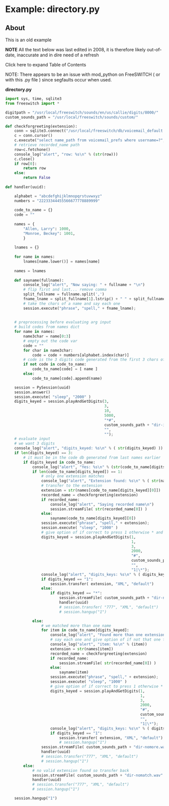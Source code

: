 
# Example: directory.py 

 

## About

This is an old example

**NOTE** All the text below was last edited in 2008, it is therefore likely out-of-date, inaccurate and in dire need of a refresh

Click here to expand Table of Contents

NOTE: There appears to be an issue with mod\_python on FreeSWITCH ( or with this .py file ) since segfaults occur when used.

**directory.py**

```py
import sys, time, sqlite3
from freeswitch import *

digitpath = "/usr/local/freeswitch/sounds/en/us/callie/digits/8000/"
custom_sounds_path = "/usr/local/freeswitch/sounds/custom/"

def checkforgreeting(extension):
    conn = sqlite3.connect("/usr/local/freeswitch/db/voicemail_default.db")
    c = conn.cursor()
    c.execute("select name_path from voicemail_prefs where username=?", (extension,) )
    # retrieve recorded_name path
    row=c.fetchone()
    console_log("alert", "row: %s\n" % (str(row)))
    c.close()
    if row[0]:
        return row
    else:
        return False
       
def handler(uuid):

    alphabet = "abcdefghijklmnopqrstuvwxyz"
    numbers = "22233344455566677778889999"
    
    code_to_name = {}
    code = ""
    
    names = { 
        "Allen, Larry": 1000,
        "Monroe, Beckey": 1001,
        }
    
    lnames = {}
    
    for name in names:
        lnames[name.lower()] = names[name]
    
    names = lnames
    
    def sayname(fullname):
        console_log("alert", "Now saying: " + fullname + "\n")
        # flip first and last... remove comma
        split_fullname = fullname.split(',')
        fname_lname = split_fullname[1].lstrip() + " " + split_fullname[0]
        # take the chars of a name and say each one
        session.execute("phrase", "spell," + fname_lname);
    
    
    # preprocessing before evaluating arg input
    # build codes from names dict
    for name in names:
        name3char = name[0:3]
        # empty out the code var
        code = ""
        for char in name3char:
            code = code + numbers[alphabet.index(char)]
        # code is the 3 digits code generated from the first 3 chars of the last name
        if not code in code_to_name:
            code_to_name[code] = [ name ]
        else:
            code_to_name[code].append(name)

    session = PySession(uuid)
    session.answer()
    session.execute( "sleep", "2000" )
    digits_keyed = session.playAndGetDigits(3,
                                            3,
                                            10,
                                            5000,
                                            "*#",
                                            custom_sounds_path + "dir-intro.wav",
                                            "",
                                            "");
    # evaluate input
    # we want 3 digits
    console_log("alert", "digits_keyed: %s\n" % ( str(digits_keyed) ))
    if len(digits_keyed) == 3:
        # it must be in the code db generated from last names earlier
        if digits_keyed in code_to_name:
            console_log("alert", "Yes: %s\n" % (str(code_to_name[digits_keyed])))
            if len(code_to_name[digits_keyed]) == 1:
                # only one extension matches
                console_log("alert", "Extension found: %s\n" % ( str(names[code_to_name[digits_keyed][0]])))
                # transfer to the extension
                extension = str(names[code_to_name[digits_keyed][0]])
                recorded_name = checkforgreeting(extension)
                if recorded_name:
                    console_log("alert", "Saying recorded name\n")
                    session.streamFile( str(recorded_name[0]) )
                else:
                    sayname(code_to_name[digits_keyed][0])
                session.execute("phrase", "spell," + extension);
                session.execute( "sleep", "1000" )
                # give option of if correct to press 1 otherwise * and start over
                digits_keyed = session.playAndGetDigits(1,
                                                        1,
                                                        3,
                                                        2000,
                                                        "#",
                                                        custom_sounds_path + "dir-instr.wav",
                                                        "",
                                                        "1|\*");
                console_log("alert", "digits_keys: %s\n" % ( digits_keyed ))
                if digits_keyed == "1":
                    session.transfer( extension, "XML", "default")
                else:
                    if digits_keyed == "*":
                        session.streamFile( custom_sounds_path + "dir-nomatch.wav" )
                        handler(uuid)
                        # session.transfer( "777", "XML", "default")
                        # session.hangup("1")

            else:
                # we matched more than one name
                for item in code_to_name[digits_keyed]:
                    console_log("alert", "Found more than one extension: %s\n" % ( str(names[item])))
                    # say each one and give option of if not that one to continue
                    console_log("alert", "item: %s\n" % (item))
                    extension = str(names[item])
                    recorded_name = checkforgreeting(extension)
                    if recorded_name:
                        session.streamFile( str(recorded_name[0]) )
                    else:
                        sayname(item)
                    session.execute("phrase", "spell," + extension);
                    session.execute( "sleep", "1000" )
                    # give option of if correct to press 1 otherwise * and start over
                    digits_keyed = session.playAndGetDigits(1,
                                                            1,
                                                            3,
                                                            2000,
                                                            "#",
                                                            custom_sounds_path + "dir-instr.wav",
                                                            "",
                                                            "1|\*");
                    console_log("alert", "digits_keys: %s\n" % ( digits_keyed ))
                    if digits_keyed == "1":
                        session.transfer( extension, "XML", "default")
                        # session.hangup("1")
                session.streamFile( custom_sounds_path + "dir-nomore.wav" )
                handler(uuid)
                # session.transfer("777", "XML", "default")
                # session.hangup("1")
        else:
            # no valid extension found so transfer back
            session.streamFile( custom_sounds_path + "dir-nomatch.wav" )
            handler(uuid)
            # session.transfer("777", "XML", "default")
            # session.hangup("1")

    session.hangup("1")
```

  

